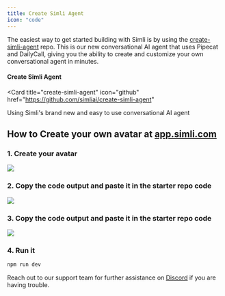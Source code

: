 ```yaml
---
title: Create Simli Agent
icon: "code"
---
```


The easiest way to get started building with Simli is by using the [create-simli-agent](https://github.com/simliai/create-simli-agent) repo. This is our new conversational AI agent that uses Pipecat and DailyCall, giving you the ability to create and customize your own conversational agent in minutes.

#### Create Simli Agent
<Card
  title="create-simli-agent"
  icon="github"
  href="https://github.com/simliai/create-simli-agent"
>
  Using Simli's brand new and easy to use conversational AI agent
</Card>

## How to Create your own avatar at [app.simli.com](https://app.simli.com)

### 1. Create your avatar 
<Frame>
  <img src="https://github.com/user-attachments/assets/bde6654f-405d-4453-af3b-beafde1e4669" />
</Frame>

### 2. Copy the code output and paste it in the starter repo code 
<Frame>
  <img src="https://github.com/user-attachments/assets/a8a4c13d-dc1b-49df-b64a-d40be0800418" />
</Frame>

### 3. Copy the code output and paste it in the starter repo code 
<Frame>
  <img src="https://github.com/user-attachments/assets/12e01b3f-8bd3-4c2f-99b6-e04ac68d5cef" />
</Frame>

### 4. Run it 
```bash
npm run dev
```
Reach out to our support team for further assistance on [Discord](https://discord.gg/yQx49zNF4d) if you are having trouble.
